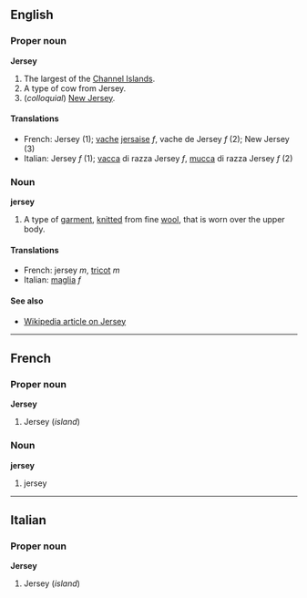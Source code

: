==English==
===Proper noun===
'''Jersey'''

#The largest of the [[Channel Islands]].
#A type of cow from Jersey.
#(''colloquial'') [[New Jersey]]. 

====Translations====

*French: Jersey (1); [[vache]] [[jersaise]] ''f'', vache de Jersey ''f'' (2); New Jersey (3)
*Italian: Jersey ''f'' (1); [[vacca]] di razza Jersey ''f'', [[mucca]] di razza Jersey ''f'' (2)

===Noun===
'''jersey'''

#A type of [[garment]], [[knit]]ted from fine [[wool]], that is worn over the upper body.

====Translations====

*French: jersey ''m'', [[tricot]] ''m''
*Italian: [[maglia]] ''f''

====See also====

*[[en:Jersey|Wikipedia article on Jersey]]

----
==French==
===Proper noun===
'''Jersey'''

#Jersey (''island'')

===Noun===
'''jersey'''

#jersey

----
==Italian==
===Proper noun===
'''Jersey'''

#Jersey (''island'')